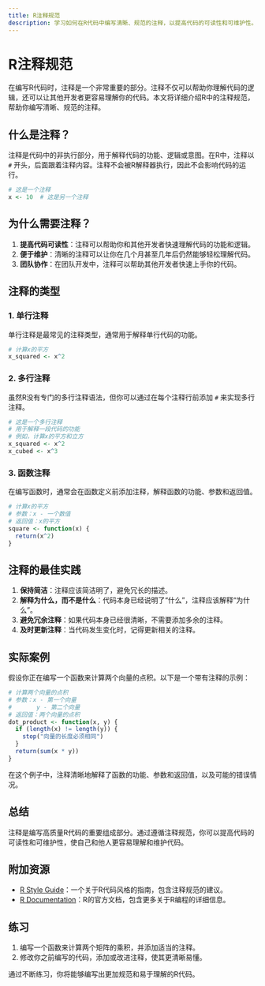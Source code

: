 ```yaml
---
title: R注释规范
description: 学习如何在R代码中编写清晰、规范的注释，以提高代码的可读性和可维护性。
---
```


# R注释规范

在编写R代码时，注释是一个非常重要的部分。注释不仅可以帮助你理解代码的逻辑，还可以让其他开发者更容易理解你的代码。本文将详细介绍R中的注释规范，帮助你编写清晰、规范的注释。

## 什么是注释？

注释是代码中的非执行部分，用于解释代码的功能、逻辑或意图。在R中，注释以 `#` 开头，后面跟着注释内容。注释不会被R解释器执行，因此不会影响代码的运行。

```r
# 这是一个注释
x <- 10  # 这是另一个注释
```

## 为什么需要注释？

1. **提高代码可读性**：注释可以帮助你和其他开发者快速理解代码的功能和逻辑。
2. **便于维护**：清晰的注释可以让你在几个月甚至几年后仍然能够轻松理解代码。
3. **团队协作**：在团队开发中，注释可以帮助其他开发者快速上手你的代码。

## 注释的类型

### 1. 单行注释

单行注释是最常见的注释类型，通常用于解释单行代码的功能。

```r
# 计算x的平方
x_squared <- x^2
```

### 2. 多行注释

虽然R没有专门的多行注释语法，但你可以通过在每个注释行前添加 `#` 来实现多行注释。

```r
# 这是一个多行注释
# 用于解释一段代码的功能
# 例如，计算x的平方和立方
x_squared <- x^2
x_cubed <- x^3
```

### 3. 函数注释

在编写函数时，通常会在函数定义前添加注释，解释函数的功能、参数和返回值。

```r
# 计算x的平方
# 参数：x - 一个数值
# 返回值：x的平方
square <- function(x) {
  return(x^2)
}
```

## 注释的最佳实践

1. **保持简洁**：注释应该简洁明了，避免冗长的描述。
2. **解释为什么，而不是什么**：代码本身已经说明了“什么”，注释应该解释“为什么”。
3. **避免冗余注释**：如果代码本身已经很清晰，不需要添加多余的注释。
4. **及时更新注释**：当代码发生变化时，记得更新相关的注释。

## 实际案例

假设你正在编写一个函数来计算两个向量的点积。以下是一个带有注释的示例：

```r
# 计算两个向量的点积
# 参数：x - 第一个向量
#       y - 第二个向量
# 返回值：两个向量的点积
dot_product <- function(x, y) {
  if (length(x) != length(y)) {
    stop("向量的长度必须相同")
  }
  return(sum(x * y))
}
```

在这个例子中，注释清晰地解释了函数的功能、参数和返回值，以及可能的错误情况。

## 总结

注释是编写高质量R代码的重要组成部分。通过遵循注释规范，你可以提高代码的可读性和可维护性，使自己和他人更容易理解和维护代码。

## 附加资源

- [R Style Guide](https://style.tidyverse.org/)：一个关于R代码风格的指南，包含注释规范的建议。
- [R Documentation](https://cran.r-project.org/doc/manuals/r-release/R-intro.html)：R的官方文档，包含更多关于R编程的详细信息。

## 练习

1. 编写一个函数来计算两个矩阵的乘积，并添加适当的注释。
2. 修改你之前编写的代码，添加或改进注释，使其更清晰易懂。

通过不断练习，你将能够编写出更加规范和易于理解的R代码。